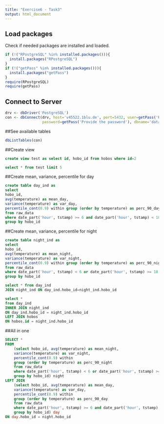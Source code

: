 ---
title: "Exercise6 - Task3"
output: html_document
---

## Load packages
Check if needed packages are installed and loaded.
```{r, echo=FALSE}
if (!("RPostgreSQL" %in% installed.packages())){
  install.packages("RPostgreSQL")
}
if (!("getPass" %in% installed.packages())){
  install.packages("getPass")
}
require(RPostgreSQL)
require(getPass)
```

## Connect to Server
```{r}
drv <- dbDriver('PostgreSQL')
con <- dbConnect(drv, host='v45522.1blu.de', port=5432, user=getPass('Provide the user'), 
                 password=getPass('Provide the password'), dbname='datamanagement')

```
##See available tables
```{r}
dbListTables(con)
```

##Create view
```{sql connection=con}
create view test as select id, hobo_id from hobos where id=2
```

```{sql connection=con}
select * from test limit 5
```

##Create mean, variance, percentile for day
```{sql connection=con}
create table day_ind as
select 
hobo_id,
avg(temperature) as mean_day,
variance(temperature) as var_day,
percentile_cont(0.9) within group (order by temperature) as perc_90_day
from raw_data 
where date_part('hour', tstamp) >= 6 and date_part('hour', tstamp) < 18
group by hobo_id

```
##Create mean, variance, percentile for night
```{sql connection=con}
create table night_ind as
select 
hobo_id,
avg(temperature) as mean_night,
variance(temperature) as var_night,
percentile_cont(0.9) within group (order by temperature) as perc_90_night
from raw_data 
where date_part('hour', tstamp) < 6 or date_part('hour', tstamp) >= 18
group by hobo_id

```

```{sql connection=con}
select * from day_ind
JOIN night_ind ON day_ind.hobo_id=night_ind.hobo_id
```

```{sql connection=con}
select * 
from day_ind
INNER JOIN night_ind
ON day_ind.hobo_id = night_ind.hobo_id
LEFT JOIN hobos
ON hobos.id = night_ind.hobo_id

```
##All in one
```{sql connection=con}
SELECT *
FROM 
    (select hobo_id, avg(temperature) as mean_night,
    variance(temperature) as var_night,
    percentile_cont(0.9) within 
    group (order by temperature) as perc_90_night
    from raw_data 
    where date_part('hour', tstamp) < 6 or date_part('hour', tstamp) >= 18
    group by hobo_id) night
LEFT JOIN
    (select hobo_id, avg(temperature) as mean_day, 
    variance(temperature) as var_day,
    percentile_cont(0.9) within 
    group (order by temperature) as perc_90_day
    from raw_data 
    where date_part('hour', tstamp) >= 6 and date_part('hour', tstamp) < 18
    group by hobo_id) day
ON day.hobo_id = night.hobo_id
```

